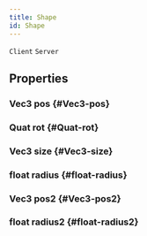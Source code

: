 ```yaml
---
title: Shape
id: Shape
---
```

`Client`
`Server`

## Properties

### Vec3 pos {#Vec3-pos}

### Quat rot {#Quat-rot}

### Vec3 size {#Vec3-size}

### float radius {#float-radius}

### Vec3 pos2 {#Vec3-pos2}

### float radius2 {#float-radius2}

